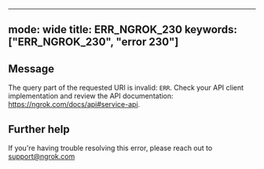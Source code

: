 
---
mode: wide
title: ERR_NGROK_230
keywords: ["ERR_NGROK_230", "error 230"]
---

## Message
The query part of the requested URI is invalid: `ERR`. Check your API client implementation and review the API documentation: https://ngrok.com/docs/api#service-api.




## Further help
If you're having trouble resolving this error, please reach out to [support@ngrok.com](mailto:support@ngrok.com?subject=Help%20with%20ERR_NGROK_230)

